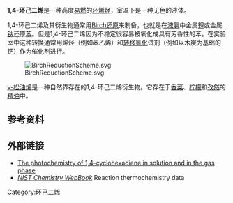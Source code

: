 {{chembox
| Watchedfields = changed
| verifiedrevid = 401757914
|   ImageFile = 1-4-cyclohexadiene.svg
|   ImageSize = 240px
|   IUPACName = Cyclohexa-1,4-diene
|   OtherNames = 1,4-Cyclohexadiene, 1,4-Dihydrobenzene, 1,4-CHDN, CHDN
| Section1 = {{Chembox Identifiers
|   ChemSpiderID_Ref = {{chemspidercite|correct|chemspider}}
| ChemSpiderID = 11838
| InChIKey = UVJHQYIOXKWHFD-UHFFFAOYAM
| StdInChI_Ref = {{stdinchicite|correct|chemspider}}
| StdInChI = 1S/C6H8/c1-2-4-6-5-3-1/h1-2,5-6H,3-4H2
| StdInChIKey_Ref = {{stdinchicite|correct|chemspider}}
| StdInChIKey = UVJHQYIOXKWHFD-UHFFFAOYSA-N
| CASNo_Ref = {{cascite|correct|CAS}}
| CASNo = 628-41-1
|   EINECS = 211-043-1
|   PubChem = 12343
|   SMILES = C\1=C\C/C=C\C/1
|   InChI = 1/C6H8/c1-2-4-6-5-3-1/h1-2,5-6H,3-4H2
|   ChEBI = 37611
  }}
| Section2 = {{Chembox Properties
|   Reference = <ref name=MSDS>[http://physchem.ox.ac.uk/MSDS/CY/1,4-cyclohexadiene.html Safety MSDS data]{{Dead link|date=2018年8月 |bot=InternetArchiveBot |fix-attempted=yes }}</ref>
|   C=6|H=8
|   Appearance = 无色液体
|   Density = 0.847 g/cm³
|   MeltingPtC = -49.2
|   BoilingPtC = 88
|   Solubility =
  }}
| Section7 = {{Chembox Hazards
|   EUClass = 高度易燃 ('''F+''')，有毒 ('''T''')
|   MainHazards =
|   NFPA-H = 2
|   NFPA-F = 3
|   NFPA-R = 0
|   NFPA-O =
|   RPhrases = {{R11}} {{R23/24/25}} {{R36}} {{R45}} {{R48}}
|   SPhrases = {{S16}} {{S27}} {{S36/37/39}} {{S45}}
|   FlashPt = -6°C<ref name=MSDS/>
|   Autoignition =
  }}
|ImageFile1=1,4-cyclohexadiene-3dballs2.png}}

'''1,4-环己二烯'''是一种高度[[燃烧|易燃]]的[[环烯烃|环烯烃]]，室温下是一种无色的液体。

1,4-环己二烯及其衍生物通常用[[Birch还原|Birch还原]]来制备，也就是在[[液氨|液氨]]中金属[[锂|锂]]或金属[[钠|钠]]还原[[苯|苯]]。但是1,4-环己二烯因为不稳定很容易被氧化成具有芳香性的苯。在实验室中这种转换通常用烯烃（例如苯乙烯）和[[转移氢化|转移氢化]]试剂（例如以木炭为基础的钯）作为催化剂进行。

[[File:BirchReductionScheme.svg|center]]

[[松油烯|γ-松油烯]]是一种自然界存在的1,4-环己二烯衍生物。它存在于[[香菜|香菜]]、[[柠檬|柠檬]]和[[孜然|孜然]]的[[精油|精油]]中。

==参考资料==
{{reflist}}

==外部链接==
* [http://www.rsc.org/delivery/_ArticleLinking/DisplayArticleForFree.cfm?doi=b107991n&JournalCode=CP The photochemistry of 1,4-cyclohexadiene in solution and in the gas phase]{{Wayback|url=http://www.rsc.org/delivery/_ArticleLinking/DisplayArticleForFree.cfm?doi=b107991n&JournalCode=CP |date=20070930222547 }}
* [http://webbook.nist.gov/cgi/cbook.cgi?ID=C628411&Units=SI&Mask=8#Thermo-React ''NIST Chemistry WebBook'']{{Wayback|url=http://webbook.nist.gov/cgi/cbook.cgi?ID=C628411&Units=SI&Mask=8#Thermo-React |date=20161220144240 }} Reaction thermochemistry data

{{环烯烃}}

{{DEFAULTSORT:Cyclohexadiene, 1,4-}}
[[Category:环己二烯|Category:环己二烯]]